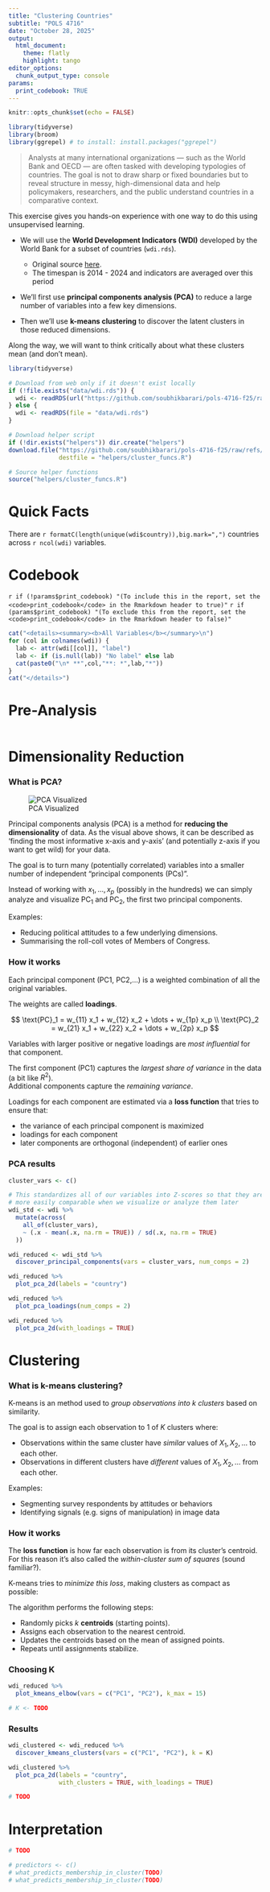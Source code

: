 ```yaml
---
title: "Clustering Countries"
subtitle: "POLS 4716"
date: "October 28, 2025"
output:
  html_document:
    theme: flatly
    highlight: tango
editor_options: 
  chunk_output_type: console
params:
  print_codebook: TRUE
---
```


<!--
When you are ready, click on Knit button in R Studio to produce 
an HTML document of your results.
-->

```r
knitr::opts_chunk$set(echo = FALSE)

library(tidyverse)
library(broom)
library(ggrepel) # to install: install.packages("ggrepel")
```

> Analysts at many international organizations — such as the World Bank and OECD — are often tasked with developing typologies of countries.
> The goal is not to draw sharp or fixed boundaries but to reveal structure in messy, high-dimensional data and help policymakers, researchers, and the public understand countries in a comparative context.

This exercise gives you hands-on experience with one way to do this using unsupervised learning. 

- We will use the **World Development Indicators (WDI)** developed by the World Bank for a subset of countries (`wdi.rds`).
  - Original source [here](https://datatopics.worldbank.org/world-development-indicators/).
  - The timespan is 2014 - 2024 and indicators are averaged over this period

- We'll first use **principal components analysis (PCA)** to reduce a large number of variables into a few key dimensions.

- Then we'll use **k-means clustering** to discover the latent clusters in those reduced dimensions.

Along the way, we will want to think critically about what these clusters mean (and don't mean).

```r
library(tidyverse)

# Download from web only if it doesn't exist locally
if (!file.exists("data/wdi.rds")) {
  wdi <- readRDS(url("https://github.com/soubhikbarari/pols-4716-f25/raw/refs/heads/main/data/wdi.rds"))
} else {
  wdi <- readRDS(file = "data/wdi.rds")
}

# Download helper script
if (!dir.exists("helpers")) dir.create("helpers")
download.file("https://github.com/soubhikbarari/pols-4716-f25/raw/refs/heads/main/helpers/cluster_funcs.R",
              destfile = "helpers/cluster_funcs.R")

# Source helper functions
source("helpers/cluster_funcs.R")
```

# Quick Facts

<!-- These will 'fill in' once you compile your Rmarkdown report! -->

There are `r formatC(length(unique(wdi$country)),big.mark=",")` countries across `r ncol(wdi)` variables.

# Codebook

`r if (!params$print_codebook) "(To include this in the report, set the <code>print_codebook</code> in the Rmarkdown header to true)"`
`r if (params$print_codebook) "(To exclude this from the report, set the <code>print_codebook</code> in the Rmarkdown header to false)"`

```r
cat("<details><summary><b>All Variables</b></summary>\n")
for (col in colnames(wdi)) {
  lab <- attr(wdi[[col]], "label")
  lab <- if (is.null(lab)) "No label" else lab
  cat(paste0("\n* **",col,"**: *",lab,"*"))
}
cat("</details>")
```

# Pre-Analysis

<!--
TASK 1
======
Before diving into PCA or clustering, take a few minutes to *look at the data 
and think conceptually*.

Review the variables above (you can just run the `all-vars` chunk above).

After reviewing the variables above, brainstorm what a *policy-relevant 
typology of countries* might look like:

- Consider political, economic, and social dimensions.  
- You may want to recall some of the models and discussions from the conflict 
  forecasting week.

Some additional questions to discuss:
- What kind of *descriptive typology* might help summarize this data?
- What policy or analytical *goal* would this typology serve? Who would be the audience?
- Which *variables* seem most relevant for grouping countries?
  - It may be helpful to google unfamiliar acronyms (WDI) or proper nouns (Ethnologue)
- How many *clusters or groups* of countries would you expect to see?

Jot down some notes from your discussion (bullet points are fine).
Feel free to write and run any relevant code in the chunk below.
-->

```r

```

# Dimensionality Reduction

### What is PCA?

<!-- If this doesn't render an image in R Studio, go to this link in your browser -->
![PCA Visualized](https://github.com/soubhikbarari/pols-4716-f25/raw/refs/heads/main/helpers/pca-dimredux.png)

Principal components analysis (PCA) is a method for **reducing the dimensionality** of data. As the visual above shows, it can be described as 'finding the most informative x-axis and y-axis' (and potentially z-axis if you want to get wild) for your data. 

The goal is to turn many (potentially correlated) variables into a smaller number of independent "principal components (PCs)".

Instead of working with $x_1,...,x_p$ (possibly in the hundreds) we can simply analyze and visualize $\text{PC}_1$ and $\text{PC}_2$, the first two principal components.

Examples:

- Reducing political attitudes to a few underlying dimensions.
- Summarising the roll-coll votes of Members of Congress.

### How it works

Each principal component (PC1, PC2,...) is a weighted combination of all the original variables.  

The weights are called **loadings**.

<!-- If this doesn't render in R Studio (a) knit this or (b) click the gear button and generate a Preview -->

$$
\text{PC}_1 = w_{11} x_1 + w_{12} x_2 + \dots + w_{1p} x_p \\
\text{PC}_2 = w_{21} x_1 + w_{22} x_2 + \dots + w_{2p} x_p
$$

Variables with larger positive or negative loadings are *most influential* for that component.

The first component (PC1) captures the *largest share of variance* in the data (a bit like $R^2$).  
Additional components capture the *remaining variance*.

Loadings for each component are estimated via a **loss function** that tries to ensure that:

- the variance of each principal component is maximized
- loadings for each component
- later components are orthogonal (independent) of earlier ones

### PCA results

<!--
TASK 2a
=======
- Select the variables (at least 2) you want to include in your clustering analysis.
-->

```r
cluster_vars <- c()
```

<!--
(...cont'd)
- Run the block blow (transform-vars). 
  - What is it doing?
  - What is the purpose of this transformation?
-->

```r
# This standardizes all of our variables into Z-scores so that they are 
# more easily comparable when we visualize or analyze them later 
wdi_std <- wdi %>%
  mutate(across(
    all_of(cluster_vars),
    ~ (.x - mean(.x, na.rm = TRUE)) / sd(.x, na.rm = TRUE)
  ))
```

<!--
(...cont'd)
- Run `discover_principal_components()` to reduce the dimensionality of the data.
  - Refer to `cluster_funcs.R` to check documentation if needed.
-->

```r
wdi_reduced <- wdi_std %>%
  discover_principal_components(vars = cluster_vars, num_comps = 2)
```

<!--
(..cont'd)
- Visualize the results using `plot_pca_2d()`.
  - Interpret the results.
-->
```r
wdi_reduced %>%
  plot_pca_2d(labels = "country")
```

<!--
TASK 2b
=======
Now take a closer look at the loadings to interpret what the components represent. 
Run the following two plots.

- Which variables have the largest loadings on PC1 and PC2? (either positive or negative)
- Do these patterns align with your earlier typology brainstorm?
- How might you interpret the substantive meaning of PC1 and PC2 based on these variables?

Write some notes below the plots.
-->

```r
wdi_reduced %>%
  plot_pca_loadings(num_comps = 2)
```

```r
wdi_reduced %>%
  plot_pca_2d(with_loadings = TRUE)
```

<!-- 
Note: for an even better visualization, refer to the `labels` argument 
(check the function definition in `cluster_func.R`)
-->

# Clustering

### What is k-means clustering?

K-means is an method used to *group observations into k clusters* based on similarity.

The goal is to assign each observation to 1 of $K$ clusters where:

- Observations within the same cluster have *similar* values of $X_1,X_2,...$ to each other.
- Observations in different clusters have *different* values of $X_1,X_2,...$ from each other.

Examples:

- Segmenting survey respondents by attitudes or behaviors
- Identifying signals (e.g. signs of manipulation) in image data

### How it works

The **loss function** is how far each observation is from its cluster’s centroid.
For this reason it's also called the *within-cluster sum of squares* (sound familiar?).

K-means tries to *minimize this loss*, making clusters as compact as possible:

The algorithm performs the following steps:

- Randomly picks $k$ **centroids** (starting points).
- Assigns each observation to the nearest centroid.
- Updates the centroids based on the mean of assigned points.
- Repeats until assignments stabilize.

### Choosing K

<!--
TASK 3
======
Now we'll be choosing a value for K (the number of clusters). 

In particular, we're going to evaluate what the k-means loss function looks
like for different values of K. 

Before doing this, make a prediction: what might the loss (y axis)
look like (e.g. its shape) for increasing values of K (x axis)? Why?

Now:
- Run the appropriate function to plot the k-means loss function
- Where does the 'elbow' in the said elbow plot appear? What does this rerpesent?
- What K does it suggest you should use? Are there reasons to prefer a different K?
-->

```r
wdi_reduced %>%
  plot_kmeans_elbow(vars = c("PC1", "PC2"), k_max = 15)
```

```r
# K <- TODO
```

### Results

<!--
TASK 4a
=======
Run and visualize the k-means clusters on the reduced space below.

Which countries or regions are represented in each of these clusters?

Hint: consider using the table() function.
-->

```r
wdi_clustered <- wdi_reduced %>%
  discover_kmeans_clusters(vars = c("PC1", "PC2"), k = K)
```

<!--
Note: consider tweaking the function arguments here for a better display.
-->
```r
wdi_clustered %>%
  plot_pca_2d(labels = "country", 
              with_clusters = TRUE, with_loadings = TRUE)
```

```r
# TODO
```

# Interpretation

<!--
TASK 5a
=======
Now we want to interpret our cluster outputs by looking at how key variables are 
distributed across clusters.

Let’s begin with a few cross-tabulations:
- Which clusters tend to have countries with higher-than-average GDP?
- Which clusters tend to have countries with higher-than-average infant mortality?
- Which clusters tend to have countries with higher-than-average CO2 emissions?

Hint: Remember that our variables are scaled into z-scores (what does a value of 0 mean?)

Use the table() function to output these cross-tabulations.

These quick cross-tabulations can help us form hypotheses about what each cluster represents *before* diving into any modelling.
-->

```r
# TODO
```

<!--
TASK 5b
=======
Next, we'll dig deeper into the predictors of cluster membership.

The goal in this step is to identify **significant (in both the statistical and 
scientific sense)** predictors for each cluster.

i) First, in `cluster_funcs.R` modify the function `what_predicts_membership_in_cluster()`:
  - Note the variable `ests` where the regression parameter estimates are extracted (into `ests`) 
  - Create a new variable `sig` in `ests` that indicates whether each coefficient is statistically significant
    - Hint: if the confidence level (`conf_level`) is 0.95, what is the threshold (alpha) for statistical significance?

ii) Based on everything you've done so far, select a handful of variables that 
    might be related to membership in each cluster. Run `what_predicts_membership_in_cluster()` 
    for different clusters with those variables as predictors.
  - What does this tell us about the meaning of each cluster?
  - Are there any clusters with NO significant predictors? What does that tell you?
-->

```r
# predictors <- c()
# what_predicts_membership_in_cluster(TODO)
# what_predicts_membership_in_cluster(TODO)
```

<!--
TASK 6
======
- What are some limitations of the clustering approach you used?

- Revisit the goals you outlined at the beginning. 
  How might you refine your approach to move closer to those goals? 
  Consider these in your discussion and notes:
  - Different variables or data sources
  - A clustering method with a different kind of loss function
  - Focusing on just PCA or just clustering
  - Integrating human judgment into the process
  - Considering uncertainty
-->

